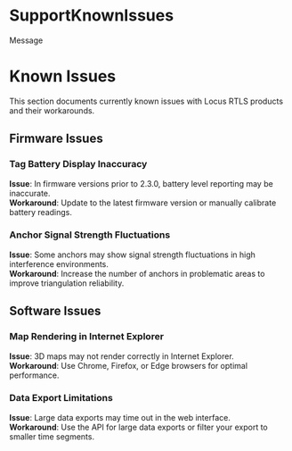 # SupportKnownIssues

Message

# Known Issues

This section documents currently known issues with Locus RTLS products and their workarounds.

## Firmware Issues

### Tag Battery Display Inaccuracy
**Issue**: In firmware versions prior to 2.3.0, battery level reporting may be inaccurate.  
**Workaround**: Update to the latest firmware version or manually calibrate battery readings.

### Anchor Signal Strength Fluctuations
**Issue**: Some anchors may show signal strength fluctuations in high interference environments.  
**Workaround**: Increase the number of anchors in problematic areas to improve triangulation reliability.

## Software Issues

### Map Rendering in Internet Explorer
**Issue**: 3D maps may not render correctly in Internet Explorer.  
**Workaround**: Use Chrome, Firefox, or Edge browsers for optimal performance.

### Data Export Limitations
**Issue**: Large data exports may time out in the web interface.  
**Workaround**: Use the API for large data exports or filter your export to smaller time segments.